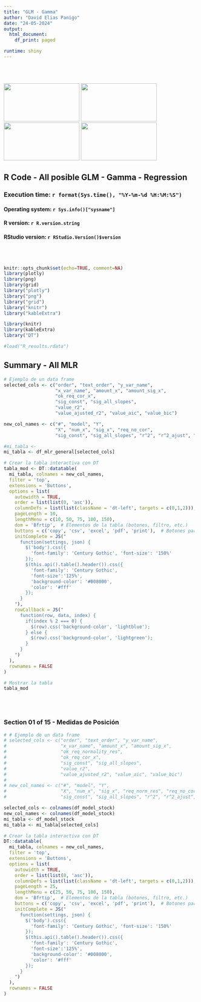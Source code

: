 ```yaml
---
title: "GLM - Gamma"
author: "David Elias Panigo"
date: "24-05-2024"
output:
  html_document:
    df_print: paged

runtime: shiny
---
```


<style>
body {
  text-align: left;
  margin-left: 5px;
  padding-left: 5px;
}

.main-container {
  margin-left: 5px;
  padding-left: 5px;
}
</style>

<br>
<br>
<script>
document.addEventListener('DOMContentLoaded', function() {
  var title = document.querySelector('h1.title');
  var author = document.querySelector('.author');
  var date = document.querySelector('.date');
  
  title.style.display = 'none';
  author.style.display = 'none';
  date.style.display = 'none';
});
</script>

<div class="image-container">
  <img src="logo_01_unc_mod.png"      class="inline-image" width="200"  height="100">
  <img src="logo_02_fcefyn_mod.png"   class="inline-image" width="200"  height="100">
  <img src="logo_03_efadoc_mod.png"   class="inline-image" width="200"  height="100">
  <img src="logo_04_rscience_mod.png" class="inline-image" width="200"  height="100">
</div>

## R Code - All posible GLM - Gamma - Regression

### Execution time: `r format(Sys.time(), "%Y-%m-%d %H:%M:%S")`
#### Operating system: `r Sys.info()["sysname"]`
#### R version: `r R.version.string`
#### RStudio version: `r RStudio.Version()$version`


<br>
<br>



```r
knitr::opts_chunk$set(echo=TRUE, comment=NA)
library(plotly)
library(png)
library(grid)
library("plotly")
library("png")
library("grid")
library("knitr")
library("kableExtra")

library(knitr)
library(kableExtra)
library("DT")

#load("R_results.rdata")
```


## Summary - All MLR

```r

# Ejemplo de un data frame
selected_cols <- c("order", "text_order", "y_var_name", 
                   "x_var_name", "amount_x", "amount_sig_x", 
                   "ok_req_cor_x", 
                   "sig_const", "sig_all_slopes",
                   "value_r2",
                   "value_ajusted_r2", "value_aic", "value_bic")

new_col_names <- c("#", "model", "Y", 
                   "X", "num_x", "sig_x", "req_no_cor",
                   "sig_const", "sig_all_slopes", "r^2", "r^2_ajust", "aic", "bic")

#mi_tabla <- 
mi_tabla <- df_mlr_general[selected_cols]

# Crear la tabla interactiva con DT
tabla_mod <- DT::datatable(
  mi_tabla, colnames = new_col_names, 
  filter = 'top',
  extensions = 'Buttons',
  options = list(
    autowidth = TRUE,
    order = list(list(0, 'asc')),
    columnDefs = list(list(className = 'dt-left', targets = c(0,1,2))),
    pageLength = 10, 
    lengthMenu = c(10, 50, 75, 100, 150),
    dom = 'Bfrtip',  # Elementos de la tabla (botones, filtro, etc.)
    buttons = c('copy', 'csv', 'excel', 'pdf', 'print'),  # Botones para exportar la tabla
    initComplete = JS("
      function(settings, json) {
        $('body').css({
          'font-family': 'Century Gothic', 'font-size': '150%'
        });
        $(this.api().table().header()).css({
          'font-family': 'Century Gothic',
          'font-size':'125%',
          'background-color': '#008000',
          'color': '#fff'
        });
      }
    "),
    rowCallback = JS("
      function(row, data, index) {
        if(index % 2 === 0) {
          $(row).css('background-color', 'lightblue');
        } else {
          $(row).css('background-color', 'lightgreen');
        }
      }
    ")
  ),
  rownames = FALSE
)

# Mostrar la tabla
tabla_mod

```
<br>
<br>




### Section 01 of 15 - Medidas de Posición
```r

# # Ejemplo de un data frame
# selected_cols <- c("order", "text_order", "y_var_name", 
#                    "x_var_name", "amount_x", "amount_sig_x",
#                    "ok_req_normality_res", 
#                    "ok_req_cor_x", 
#                    "sig_const", "sig_all_slopes",
#                    "value_r2",
#                    "value_ajusted_r2", "value_aic", "value_bic")
# 
# new_col_names <- c("#", "model", "Y", 
#                    "X", "num_x", "sig_x", "req_norm_res", "req_no_cor",
#                    "sig_const", "sig_all_slopes", "r^2", "r^2_ajust", "aic", "bic")

selected_cols <- colnames(df_model_stock)
new_col_names <- colnames(df_model_stock)
mi_tabla <- df_model_stock
mi_tabla <- mi_tabla[selected_cols]

# Crear la tabla interactiva con DT
DT::datatable(
  mi_tabla, colnames = new_col_names, 
  filter = 'top',
  extensions = 'Buttons',
  options = list(
    autowidth = TRUE,
    order = list(list(0, 'asc')),
    columnDefs = list(list(className = 'dt-left', targets = c(0,1,2))),
    pageLength = 25, 
    lengthMenu = c(25, 50, 75, 100, 150),
    dom = 'Bfrtip',  # Elementos de la tabla (botones, filtro, etc.)
    buttons = c('copy', 'csv', 'excel', 'pdf', 'print'),  # Botones para exportar la tabla
    initComplete = JS("
      function(settings, json) {
        $('body').css({
          'font-family': 'Century Gothic', 'font-size': '150%'
        });
        $(this.api().table().header()).css({
          'font-family': 'Century Gothic',
          'font-size':'125%',
          'background-color': '#008000',
          'color': '#fff'
        });
      }
    ")
  ),
  rownames = FALSE
)
```
<br>
<br>


